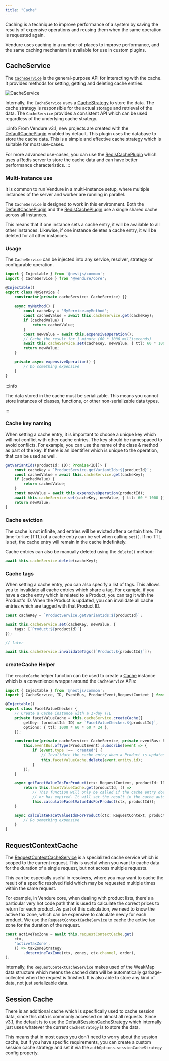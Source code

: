 ```yaml
---
title: "Cache"
---
```


Caching is a technique to improve performance of a system by saving the results of expensive
operations and reusing them when the same operation is requested again.

Vendure uses caching in a number of places to improve performance, and the same caching
mechanism is available for use in custom plugins.

## CacheService

The [`CacheService`](/reference/typescript-api/cache/cache-service) is the general-purpose API for interacting with the cache.
It provides methods for setting, getting and deleting cache entries.

![CacheService](./cache-service.webp)

Internally, the `CacheService` uses a [CacheStrategy](/reference/typescript-api/cache/cache-strategy) to store the data. The cache strategy is responsible for
the actual storage and retrieval of the data. The `CacheService` provides a consistent API which can be used
regardless of the underlying cache strategy.

:::info
From Vendure v3.1, new projects are created with the [DefaultCachePlugin](/reference/typescript-api/cache/default-cache-plugin) enabled by default. This plugin
uses the database to store the cache data. This is a simple and effective cache strategy which is suitable
for most use-cases.

For more advanced use-cases, you can use the [RedisCachePlugin](/reference/typescript-api/cache/redis-cache-plugin) which uses a Redis
server to store the cache data and can have better performance characteristics.
:::

### Multi-instance use

It is common to run Vendure in a multi-instance setup, where multiple instances of the server and worker are
running in parallel.

The `CacheService` is designed to work in this environment. Both the [DefaultCachePlugin](/reference/typescript-api/cache/default-cache-plugin)
and the [RedisCachePlugin](/reference/typescript-api/cache/redis-cache-plugin) use a single shared cache across all
instances.

This means that if one instance sets a cache entry, it will be available to all other instances. Likewise,
if one instance deletes a cache entry, it will be deleted for all other instances.

### Usage

The `CacheService` can be injected into any service, resolver, strategy or configurable operation.

```ts
import { Injectable } from '@nestjs/common';
import { CacheService } from '@vendure/core';

@Injectable()
export class MyService {
    constructor(private cacheService: CacheService) {}

    async myMethod() {
        const cacheKey = 'MyService.myMethod';
        const cachedValue = await this.cacheService.get(cacheKey);
        if (cachedValue) {
            return cachedValue;
        }
        const newValue = await this.expensiveOperation();
        // Cache the result for 1 minute (60 * 1000 milliseconds)
        await this.cacheService.set(cacheKey, newValue, { ttl: 60 * 1000 });
        return newValue;
    }

    private async expensiveOperation() {
        // Do something expensive
    }
}
```

:::info

The data stored in the cache must be serializable. This means you cannot store instances of classes,
functions, or other non-serializable data types.

:::

### Cache key naming

When setting a cache entry, it is important to choose a unique key which will not conflict
with other cache entries. The key should be namespaced to avoid conflicts. For example,
you can use the name of the class & method as part of the key. If there is an identifier
which is unique to the operation, that can be used as well.

```ts
getVariantIds(productId: ID): Promise<ID[]> {
    const cacheKey = `ProductService.getVariantIds:${productId}`;
    const cachedValue = await this.cacheService.get(cacheKey);
    if (cachedValue) {
        return cachedValue;
    }
    const newValue = await this.expensiveOperation(productId);
    await this.cacheService.set(cacheKey, newValue, { ttl: 60 * 1000 });
    return newValue;
}
```

### Cache eviction

The cache is not infinite, and entries will be evicted after a certain time. The time-to-live (TTL)
of a cache entry can be set when calling `set()`. If no TTL is set, the cache entry will remain
in the cache indefinitely.

Cache entries can also be manually deleted using the `delete()` method:

```ts
await this.cacheService.delete(cacheKey);
```

### Cache tags

When setting a cache entry, you can also specify a list of tags. This allows you to invalidate
all cache entries which share a tag. For example, if you have a cache entry which is related to
a Product, you can tag it with the Product's ID. When the Product is updated, you can invalidate
all cache entries which are tagged with that Product ID.

```ts
const cacheKey = `ProductService.getVariantIds:${productId}`;

await this.cacheService.set(cacheKey, newValue, {
    tags: [`Product:${productId}`]
});

// later

await this.cacheService.invalidateTags([`Product:${productId}`]);
```

### createCache Helper

The `createCache` helper function can be used to create a [Cache](/reference/typescript-api/cache) instance
which is a convenience wrapper around the `CacheService` APIs:

```ts
import { Injectable } from '@nestjs/common';
import { CacheService, ID, EventBus, ProductEvent,RequestContext } from '@vendure/core';

@Injectable()
export class FacetValueChecker {
    // Create a Cache instance with a 1-day TTL
    private facetValueCache = this.cacheService.createCache({
        getKey: (productId: ID) => `FacetValueChecker.${productId}`,
        options: { ttl: 1000 * 60 * 60 * 24 },
    });

    constructor(private cacheService: CacheService, private eventBus: EventBus) {
        this.eventBus.ofType(ProductEvent).subscribe(event => {
            if (event.type !== 'created') {
                // Invalidate the cache entry when a Product is updated or deleted
                this.facetValueCache.delete(event.entity.id);
            }
        });
    }

    async getFacetValueIdsForProduct(ctx: RequestContext, productId: ID): Promise<ID[]> {
        return this.facetValueCache.get(productId, () =>
            // This function will only be called if the cache entry does not exist
            // or has expired. It will set the result in the cache automatically.
            this.calculateFacetValueIdsForProduct(ctx, productId));
    }

    async calculateFacetValueIdsForProduct(ctx: RequestContext, productId: ID): Promise<ID[]> {
        // Do something expensive
    }
}
```

## RequestContextCache

The [RequestContextCacheService](/reference/typescript-api/cache/request-context-cache-service) is a specialized
cache service which is scoped to the current request. This is useful when you want to cache data
for the duration of a single request, but not across multiple requests.

This can be especially useful in resolvers, where you may want to cache the result of a specific resolved
field which may be requested multiple times within the same request.

For example, in Vendure core, when dealing with product lists, there's a particular very hot
code path that is used to calculate the correct prices to return for each product. As part of this
calculation, we need to know the active tax zone, which can be expensive to calculate newly
for each product. We use the `RequestContextCacheService` to cache the active tax zone for the
duration of the request.

```ts
const activeTaxZone = await this.requestContextCache.get(
    ctx,
    'activeTaxZone',
    () => taxZoneStrategy
        .determineTaxZone(ctx, zones, ctx.channel, order),
);
```

Internally, the `RequestContextCacheService` makes used of the WeakMap data structure which means the cached
data will be automatically garbage-collected when the request is finished. It is also able to store
any kind of data, not just serializable data.

## Session Cache

There is an additional cache which is specifically used to cache session data, since this data is commonly
accessed on almost all requests. Since v3.1, the default is to use the [DefaultSessionCacheStrategy](/reference/typescript-api/auth/default-session-cache-strategy)
which internally just uses whatever the current `CacheStrategy` is to store the data.

This means that in most cases you don't need to worry about the session cache, but if you have specific
requirements, you can create a custom session cache strategy and set it via the `authOptions.sessionCacheStrategy`
config property.
